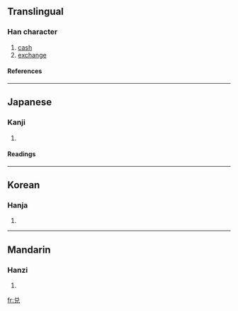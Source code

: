 {{see|兌}}

==Translingual==
===Han character===
{{Han char|rn=10|rad=儿|as=05|sn=7|four=|canj=金口竹山 (CRHU), X金口竹山 (XCRHU)|ids=⿱[[丷]][[兄]]}}
# [[cash]]
# [[exchange]]
====References====
{{Han ref|kx=0125.021|hdz=10271.010|uh=5151|ud=20817}}
----

==Japanese==
===Kanji===
{{ja-kanji|grade=|rs=儿05}}
# {{defn|Japanese}}
====Readings====
{{ja-readings|on=[[だ]] (da), [[たい]] (tai), [[えい]] (ei)|kun=[[よろこぶ]] (yorokobu)}}
----
==Korean==
===Hanja===
{{ko-hanja|hangeul=[[태]], [[예]]|rv=tae, ye|mr=t'ae, ye}}
# {{defn|Korean}}
----
==Mandarin==
===Hanzi===
{{cmn-hanzi|tra=兌|pin=[[duì]] ([[dui4]])|wg=tui<sup>4</sup>}}
# {{defn|Mandarin}}

[[fr:兑]]